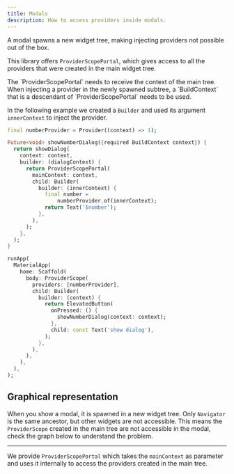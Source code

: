 ```yaml
---
title: Modals
description: How to access providers inside modals.
---
```


A modal spawns a new widget tree, making injecting providers not possible out of the box.

This library offers `ProviderScopePortal`, which gives access to all the providers that were created in the main widget tree.

<Aside>
  The `ProviderScopePortal` needs to receive the context of the main tree.
</Aside>

<Aside>
  When injecting a provider in the newly spawned subtree, a `BuildContext` that is a descendant of `ProviderScopePortal` needs to be used.
</Aside>

In the following example we created a `Builder` and used its argument `innerContext` to inject the provider.

```dart
final numberProvider = Provider((context) => 1);

Future<void> showNumberDialog({required BuildContext context}) {
  return showDialog(
    context: context,
    builder: (dialogContext) {
      return ProviderScopePortal(
        mainContext: context,
        child: Builder(
          builder: (innerContext) {
            final number =
                numberProvider.of(innerContext);
            return Text('$number');
          },
        ),
      );
    },
  );
}

runApp(
  MaterialApp(
    home: Scaffold(
      body: ProviderScope(
        providers: [numberProvider],
        child: Builder(
          builder: (context) {
            return ElevatedButton(
              onPressed: () {
                showNumberDialog(context: context);
              },
              child: const Text('show dialog'),
            );
          },
        ),
      ),
    ),
  ),
);
```

## Graphical representation

When you show a modal, it is spawned in a new widget tree.
Only `Navigator` is the same ancestor, but other widgets are not accessible.
This means the `ProviderScope` created in the main tree are not accessible in the modal, check the graph below to understand the problem.

<ThemeImage src="/provider-scope-portal-exception.svg" darkSrc="/provider-scope-portal-exception_dark.svg" alt="Graphical representation of provider scope portal exception"/>

---

We provide `ProviderScopePortal` which takes the `mainContext` as parameter and uses it internally to access the providers created in the main tree.

<ThemeImage src="/provider-scope-portal.svg" darkSrc="/provider-scope-portal_dark.svg" alt="Graphical representation of provider scope portal"/>

